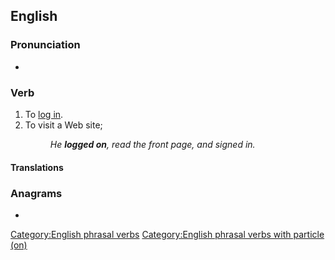 {{also|logon|logön|log-on}}
==English==

===Pronunciation===
* {{audio|en|en-uk-logon.ogg|Audio (UK)}}

===Verb===
{{en-verb|*}}

# To [[log in]].
# To visit a Web site; {{non-gloss definition|1=construed with {{m|en|to}}.}}
#: ''He '''logged on''', read the front page, and signed in.''

====Translations====
{{trans-see|log in}}

===Anagrams===
* {{anagrams|en|a=glnoo|Longo|long o|loong}}

[[Category:English phrasal verbs]]
[[Category:English phrasal verbs with particle (on)]]